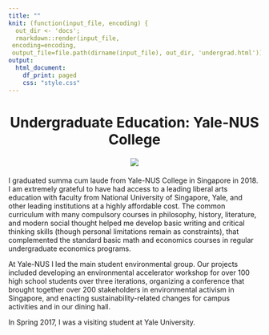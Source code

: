 ---
title: ""
knit: (function(input_file, encoding) {
  out_dir <- 'docs';
  rmarkdown::render(input_file,
 encoding=encoding,
 output_file=file.path(dirname(input_file), out_dir, 'undergrad.html'))})
output:
  html_document:
    df_print: paged
    css: "style.css"
---

<center> <h1>Undergraduate Education: Yale-NUS College</h1> </center>

<div>
<div style="margin-bottom:20px;">
</div>

<center>
<img src="YNC_1.jpg">
</center>

<div>
<div style="margin-bottom:20px;">
</div>

I graduated summa cum laude from Yale-NUS College in Singapore in 2018. I am extremely grateful to have had access to a leading liberal arts education with faculty from National University of Singapore, Yale, and other leading institutions at a highly affordable cost. 
The common curriculum with many compulsory courses in philosophy, history, literature, and modern social thought helped me develop basic writing and critical thinking skills (though personal limitations remain as constraints), that complemented the standard basic math and economics courses in regular undergraduate economics programs. 

At Yale-NUS I led the main student environmental group. Our projects included developing an environmental accelerator workshop for over 100 high school students over three iterations, organizing a conference that brought together over 200 stakeholders in environmental activism in Singapore, and enacting sustainability-related changes for campus activities and in our dining hall.

In Spring 2017, I was a visiting student at Yale University. 


</div>
<div style="margin-bottom:20px;">
</div>




